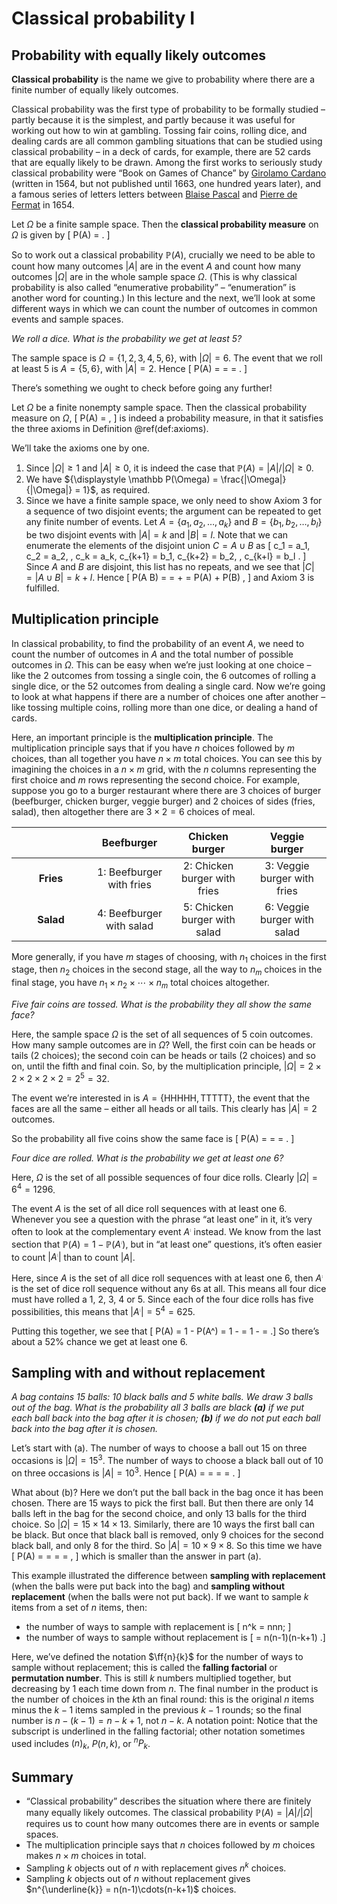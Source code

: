 # Classical probability I  {#L05-classical-i}

## Probability with equally likely outcomes {#classical-intro}

<!--
:::: {.videowrap}
::: {.videowrapper}
<iframe src="https://www.youtube.com/embed/EdRPMx4eCXc"></iframe>
:::
::::
-->

**Classical probability** is the name we give to probability where there are a finite number of equally likely outcomes.

Classical probability was the first type of probability to be formally studied -- partly because it is the simplest, and partly because it was useful for working out how to win at gambling. Tossing fair coins, rolling dice, and dealing cards are all common gambling situations that can be studied using classical probability -- in a deck of cards, for example, there are 52 cards that are equally likely to be drawn. Among the first works to seriously study classical probability were "Book on Games of Chance" by [Girolamo Cardano](https://mathshistory.st-andrews.ac.uk/Biographies/Cardan/) (written in 1564, but not published until 1663, one hundred years later), and a famous series of letters letters between [Blaise Pascal](https://mathshistory.st-andrews.ac.uk/Biographies/Pascal/) and [Pierre de Fermat](https://mathshistory.st-andrews.ac.uk/Biographies/Fermat/) in 1654.

::: {.definition}
Let $\Omega$ be a finite sample space. Then the **classical probability measure** on $\Omega$ is given by
\[ \mathbb P(A) = \frac{|A|}{|\Omega|} . \]
:::

So to work out a classical probability $\mathbb P(A)$, crucially we need to be able to count how many outcomes $|A|$ are in the event $A$ and count how many outcomes $|\Omega|$ are in the whole sample space $\Omega$. (This is why classical probability is also called "enumerative probability" -- "enumeration" is another word for counting.) In this lecture and the next, we'll look at some different ways in which we can count the number of outcomes in common events and sample spaces.

::: {.example}
*We roll a dice. What is the probability we get at least 5?*

The sample space is $\Omega = \{1,2,3,4,5,6\}$, with $|\Omega| = 6$. The event that we roll at least 5 is $A = \{5,6\}$, with $|A| = 2$. Hence
\[ \mathbb P(A) = \frac{|A|}{|\Omega|} = \frac{2}{6} = \frac{1}{3} . \]
:::

There's something we ought to check before going any further!

::: {.theorem}
Let $\Omega$ be a finite nonempty sample space. Then the classical probability measure on $\Omega$,
\[ \mathbb P(A) = \frac{|A|}{|\Omega|} , \]
is indeed a probability measure, in that it satisfies the three axioms in Definition \@ref(def:axioms).
:::

::: {.proof}
We'll take the axioms one by one.

1. Since $|\Omega| \geq 1$ and $|A| \geq 0$, it is indeed the case that $\mathbb P(A) = |A|/|\Omega| \geq 0$.
2. We have ${\displaystyle \mathbb P(\Omega) = \frac{|\Omega|}{|\Omega|} = 1}$, as required.
3. Since we have a finite sample space, we only need to show Axiom 3 for a sequence of two disjoint events; the argument can be repeated to get any finite number of events. Let $A = \{a_1, a_2, \dots, a_k\}$ and $B = \{b_1, b_2, \dots, b_l\}$ be two disjoint events with $|A| = k$ and $|B| = l$. Note that we can enumerate the elements of the disjoint union $C = A \cup B$ as
\[ c_1 = a_1, c_2 = a_2, \dots, c_k = a_k, c_{k+1} = b_1, c_{k+2} = b_2, \dots, c_{k+l} = b_l . \]
Since $A$ and $B$ are disjoint, this list has no repeats, and we see that $|C| = |A \cup B| = k+l$. Hence
\[ \mathbb P(A \cup B) = \frac{k+l}{|\Omega|} = \frac{k}{|\Omega|} + \frac{l}{|\Omega|} = \mathbb P(A) + \mathbb P(B) , \]
and Axiom 3 is fulfilled.
:::






## Multiplication principle  {#multiplication}

<!--
:::: {.videowrap}
::: {.videowrapper}
<iframe src="https://www.youtube.com/embed/uvKMmlnr1oU"></iframe>
:::
::::
-->

In classical probability, to find the probability of an event $A$, we need to count the number of outcomes in $A$ and the total number of possible outcomes in $\Omega$. This can be easy when we're just looking at one choice -- like the 2 outcomes from tossing a single coin, the 6 outcomes of rolling a single dice, or the 52 outcomes from dealing a single card. Now we're going to look at what happens if there are a number of choices one after another -- like tossing multiple coins, rolling more than one dice, or dealing a hand of cards.

Here, an important principle is the **multiplication principle**. The multiplication principle says that if you have $n$ choices followed by $m$ choices, than all together you have $n \times m$ total choices. You can see this by imagining the choices in a $n \times m$ grid, with the $n$ columns representing the first choice and $m$ rows representing the second choice. For example, suppose you go to a burger restaurant where there are 3 choices of burger (beefburger, chicken burger, veggie burger) and 2 choices of sides (fries, salad), then altogether there are $3 \times 2 = 6$ choices of meal.

|  | Beefburger | Chicken burger | Veggie burger |
|:-:|:-:|:-:|:-:|
| **Fries** | 1: Beefburger with fries | 2: Chicken burger with fries | 3: Veggie burger with fries |
| **Salad** | 4: Beefburger with salad | 5: Chicken burger with salad | 6: Veggie burger with salad |

More generally, if you have $m$ stages of choosing, with $n_1$ choices in the first stage, then $n_2$ choices in the second stage, all the way to $n_m$ choices in the final stage, you have $n_1 \times n_2 \times \cdots \times n_m$ total choices altogether.

<!--
::: {.example}
*Two dice are rolled. What is the probability of getting a total score of 8?*

Here, the sample space $\Omega$ is the set of all pairs of dice rolls
\[ \Omega = \big\{ (1,1), (1, 2), (1, 2), \dots, (6,5), (6,6) \big\} . \]
Note that all the outcomes are equally likely, so we have a classical probability problem.

Because there are 6 possible values for the first dice and 6 possible values for the second dice, by the multiplication principle we have $|\Omega| = 6 \times 6 = 36$.

Let $A$ be the event we roll a total of 8. We need to find $|A|$, the number of sample outcomes in $A$. We can find this simply by listing them all:
\[ A = \big\{ (2,6), (3, 5), (4, 4), (5,3), (6,2) \big\} .\]
We see that $|A| = 5$.

Hence, the probability of getting a total of 8 is
\[ \mathbb P(A) = \frac{|A|}{|\Omega|} = \frac{5}{36} \approx 0.14 .\]
:::
-->

::: {.example}
*Five fair coins are tossed. What is the probability they all show the same face?*

Here, the sample space $\Omega$ is the set of all sequences of 5 coin outcomes. How many sample outcomes are in $\Omega$? Well, the first coin can be heads or tails (2 choices); the second coin can be heads or tails (2 choices) and so on, until the fifth and final coin. So, by the multiplication principle, $|\Omega| = 2 \times 2 \times 2 \times 2 \times 2 = 2^5 = 32$.

The event we're interested in is $A = \{\text{HHHHH}, \text{TTTTT}\}$, the event that the faces are all the same -- either all heads or all tails. This clearly has $|A| = 2$ outcomes.

So the probability all five coins show the same face is
\[ \mathbb P(A) = \frac{|A|}{|\Omega|} = \frac{2}{32} = \frac{1}{16} \approx 0.06. \]
:::

::: {.example}
*Four dice are rolled. What is the probability we get at least one 6?*

Here, $\Omega$ is the set of all possible sequences of four dice rolls. Clearly $|\Omega| = 6^4 = 1296$.

The event $A$ is the set of all dice roll sequences with at least one 6. Whenever you see a question with the phrase "at least one" in it, it's very often to look at the complementary event $A^\comp$ instead. We know from the last section that $\mathbb P(A) = 1 - \mathbb P(A^\comp)$, but in "at least one" questions, it's often easier to count $|A^\comp|$ than to count $|A|$.

Here, since $A$ is the set of all dice roll sequences with at least one 6, then $A^\comp$ is the set of dice roll sequence without any 6s at all. This means all four dice must have rolled a 1, 2, 3, 4 or 5. Since each of the four dice rolls has five possibilities, this means that $|A^\comp| = 5^4 = 625$.

Putting this together, we see that
\[ \mathbb P(A) = 1 - \mathbb P(A^\comp) = 1 - \frac{|A^\comp|}{|\Omega|} = 1 - \frac{625}{1296} = \frac{671}{1296} \approx 0.518 .\]
So there's about a 52% chance we get at least one 6.
:::




## Sampling with and without replacement  {#sampling}

<!--
:::: {.videowrap}
::: {.videowrapper}
<iframe src="https://www.youtube.com/embed/EXqEcklxlj8"></iframe>
:::
::::
-->

::: {.example}
*A bag contains 15 balls: 10 black balls and 5 white balls. We draw 3 balls out of the bag. What is the probability all 3 balls are black **(a)** if we put each ball back into the bag after it is chosen; **(b)** if we do not put each ball back into the bag after it is chosen.*

Let's start with (a). The number of ways to choose a ball out 15 on three occasions is $|\Omega| = 15^3$. The number of ways to choose a black ball out of 10 on three occasions is $|A| = 10^3$. Hence 
\[ \mathbb P(A) = \frac{|A|}{|\Omega|} = \frac{10^3}{15^3} =  \frac{1000}{3375} = \frac{8}{27} \approx 0.30. \]

What about (b)? Here we don't put the ball back in the bag once it has been chosen. There are 15 ways to pick the first ball. But then there are only 14 balls left in the bag for the second choice, and only 13 balls for the third choice. So $|\Omega| = 15\times14\times13$. Similarly, there are 10 ways the first ball can be black. But once that black ball is removed, only 9 choices for the second black ball, and only 8 for the third. So $|A| = 10\times9\times8$. So this time we have
\[ \mathbb P(A) = \frac{|A|}{|\Omega|} = \frac{10\times9\times8}{15\times14\times13} =  \frac{720}{2730} = \frac{24}{91} \approx 0.26, \]
which is smaller than the answer in part (a).
:::

This example illustrated the difference between **sampling with replacement** (when the balls were put back into the bag) and **sampling without replacement** (when the balls were not put back). If we want to sample $k$ items from a set of $n$ items, then:

* the number of ways to sample with replacement is
\[ n^k = n\times n\times\cdots\times n;  \]
* the number of ways to sample without replacement is
\[ \ff{n}{k} = n\times(n-1)\times \cdots\times (n-k+1) .\]

Here, we've defined the notation $\ff{n}{k}$ for the number of ways to sample without replacement; this is called the **falling factorial** or **permutation number**. This is still $k$ numbers multiplied together, but decreasing by 1 each time down from $n$. The final number in the product is the number of choices in the $k$th an final round: this is the original $n$ items minus the $k-1$ items sampled in the previous $k-1$ rounds; so the final number is $n - (k-1) = n - k + 1$, not $n - k$. A notation point: Notice that the subscript is underlined in the falling factorial; other notation sometimes used includes $(n)_k$, $P(n,k)$, or ${}^nP_k$.


## Summary  {#summary-L05 .unnumbered}

::: {.mysummary}
* "Classical probability" describes the situation where there are finitely many equally likely outcomes. The classical probability $\mathbb P(A) = |A|/|\Omega|$ requires us to count how many outcomes there are in events or sample spaces.
* The multiplication principle says that $n$ choices followed by $m$ choices makes $n \times m$ choices in total.
* Sampling $k$ objects out of $n$ with replacement gives $n^k$ choices.
* Sampling $k$ objects out of $n$ without replacement gives $n^{\underline{k}} = n(n-1)\cdots(n-k+1)$ choices.
:::

